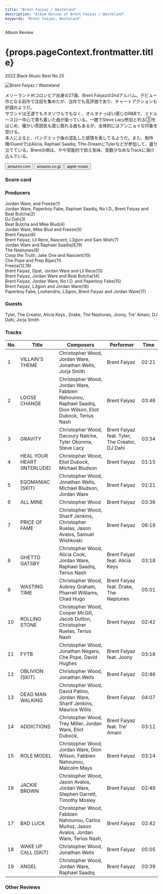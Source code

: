 ```yaml
---
title: "Brent Faiyaz / Wasteland"
description: "Album Review of Brent Faiyaz / Wasteland"
keywords: "Brent Faiyaz, Wasteland"
---
```






<p className="largeP">Album Review</p>
<h1 className="h1--no--margin">{props.pageContext.frontmatter.title}</h1>
<p className="largeP">
  <Link to="/best50/2022/">2022 Black Music Best No.25</Link>
</p>

<Row  className="image-card-group">
	<Column colMd={3} colLg={4} noGutterMdLeft="">
       <ImageCard>

![Brent Faiyaz / Wasteland](../../images/cd/brentfaiyaz1L.jpg)

</ImageCard>
	</Column>
	<Column colMd={8} colLg={8} noGutterMdLeft="">
		<p>
			メリーランド州コロンビア出身の27歳、Brent Faiyazの2ndアルバム。デビュー作となる前作で注目を集めたが、当作でも高評価であり、チャートアクションも好調のようだ。
			<br/>サウンドは王道でもネオソウルでもなく、オルタナっぽい感じのR&Bで、ミドル〰スロー中心で落ち着いた曲が揃っている。一聴でSteve Lacy参加と判る③をはじめ、暖かい雰囲気も感じ取れる曲もあるが、全体的にはアンニョイな印象を受ける。
			<br/>本人によると、パンデミック後の混乱した感情を表してるようだ。また、制作陣/GuestではAlicia, Raphael Saadiq, THe-DreamにTylerなどが参加して、盛り立てている。Brentの唄は、やや官能的で抑え気味、音数少なめなTrackに溶け込んでいる。
		</p>
		<div>
		  <Button className="button-right-mergin"  href="https://amzn.to/3ohkx83" renderIcon={ArrowUpRight} size='sm' kind='primary'>
  	    amazon.com
  	  </Button>
  	  <Button className="button-right-mergin"  href="https://amzn.to/3my9rv3" renderIcon={ArrowUpRight} size='sm' kind='secondary'>
  	    amazon.co.jp
  	  </Button>
			<Button className="button-right-mergin"  href="https://amzn.to/3my9rv3" renderIcon={ArrowUpRight} size='sm' kind='tertiary'>
  	    apple music
  	  </Button>
			<AdvJS2/>
		</div>
	</Column>
</Row>
<Row >
	<Column colMd={4} colLg={4} noGutterMdLeft="">
		<div>
		  <h3>Score card</h3>
			<SliderJS1 value="5" />
		  <SliderJS2 value="1" />
			<SliderJS3 value="1" />
		  <SliderJS4 value="8" />
		</div>
	</Column>
	<Column colMd={8} colLg={8} noGutterMdLeft="">
		<div>
			<h3>Producers</h3>
			<p>
				Jordan Ware, and Freeze(1)
				<br/>Jordan Ware, Paperboy Fabe, Raphael Saadiq, No I.D., Brent Faiyaz and Beat Butcha(2)
				<br/>DJ Dah(3)
				<br/>Beat Butcha and Mike Blud(4)
				<br/>Jordan Ware, Mike Blud and Freeze(5)
				<br/>Brent Faiyaz(6)
				<br/>Brent Faiyaz, Lil Rece, Nascent, L3gion and Sam Wish(7)
				<br/>Jordan Ware and Raphael Saadiq(8,19)
				<br/>The Neptunes(9)
				<br/>Coop the Truth, Jake One and Nascent(10)
				<br/>Che Pope and Prep Bijan(11)
				<br/>Freeza(12,18)
				<br/>Brent Faiyaz, Dpat, Jordan Ware and Lil Rece(13)
				<br/>Brent Faiyaz, Jordan Ware and Beat Butcha(14)
				<br/>Brent Faiyaz, Jordan Ware, No I.D. and Paperboy Fabe(15)
				<br/>Brent Faiyaz, L3gion and Jordan Ware(16)
				<br/>Paperboy Fabe, Loshendrix, L3gion, Brent Faiyaz and Jordan Ware(17)
			</p>
			<h3>Guests</h3>
			<p>
				Tyler, The Creator, Alicia Keys , Drake, The Neptunes, Joony, Tre' Amani, DJ Dahi, Jorja Smith
			</p>
		</div>
	</Column>
</Row>

<h3>Tracks</h3>

| No. | Title                       | Composers                                                                                               | Performer                                      | Time  |
| --- | --------------------------- | ------------------------------------------------------------------------------------------------------- | ---------------------------------------------- | ----- |
| 1   | VILLAIN'S THEME             | Christopher Wood, Jordan Ware, Jonathan Wells, Jorja Smith                                              | Brent Faiyaz                                   | 02:21 |
| 2   | LOOSE CHANGE                | Christopher Wood, Jordan Ware, Fabbien Nahounou, Raphael Saadiq, Dion Wilson, Eliot Dubock, Terius Nash | Brent Faiyaz                                   | 03:46 |
| 3   | GRAVITY                     | Christopher Wood, Dacoury Natche, Tyler Okonma, Steve Lacy                                              | Brent Faiyaz feat. Tyler, The Creator, DJ Dahi | 03:34 |
| 4   | HEAL YOUR HEART (INTERLUDE) | Christopher Wood, Eliot Dubock, Michael Bludson                                                         | Brent Faiyaz                                   | 01:15 |
| 5   | EGOMANIAC (SKIT)            | Christopher Wood, Jonathan Wells, Michael Bludson, Jordan Ware                                          | Brent Faiyaz                                   | 01:21 |
| 6   | ALL MINE                    | Christopher Wood                                                                                        | Brent Faiyaz                                   | 03:36 |
| 7   | PRICE OF FAME               | Christopher Wood, Sharif Jenkins, Christopher Ruelas, Jason Avalos, Samuel Wishkoski                    | Brent Faiyaz                                   | 06:19 |
| 8   | GHETTO GATSBY               | Christopher Wood, Alicia Cook, Jordan Ware, Raphael Saadiq, Terius Nash                                 | Brent Faiyaz feat. Alicia Keys                 | 03:18 |
| 9   | WASTING TIME                | Christopher Wood, Aubrey Graham, Pharrell Williams, Chad Hugo                                           | Brent Faiyaz feat. Drake, The Neptunes         | 05:01 |
| 10  | ROLLING STONE               | Christopher Wood, Cooper McGill, Jacob Dutton, Christopher Ruelas, Terius Nash                          | Brent Faiyaz                                   | 02:42 |
| 11  | FYTB                        | Christopher Wood, Jonathan Negero, Che Pope, David Hughes                                               | Brent Faiyaz feat. Joony                       | 03:18 |
| 12  | OBLIVION (SKIT)             | Christopher Wood, Jonathan Wells                                                                        | Brent Faiyaz                                   | 02:46 |
| 13  | DEAD MAN WALKING            | Christopher Wood, David Patino, Jordan Ware, Sharif Jenkins, Maurice Willis                             | Brent Faiyaz                                   | 04:07 |
| 14  | ADDICTIONS                  | Christopher Wood, Trey Miller, Jordan Ware, Eliot Dubock,                                               | Brent Faiyaz feat. Tre' Amani                  | 03:12 |
| 15  | ROLE MODEL                  | Christopher Wood, Jordan Ware, Dion Wilson, Fabbien Nahounou, Malcolm Mays                              | Brent Faiyaz                                   | 03:14 |
| 16  | JACKIE BROWN                | Christopher Wood, Jason Avalos, Jordan Ware, Stephen Garrett, Timothy Mosley                            | Brent Faiyaz                                   | 02:49 |
| 17  | BAD LUCK                    | Christopher Wood, Fabbien Nahounou, Carlos Muñoz, Jason Avalos, Jordan Ware, Terius Nash,               | Brent Faiyaz                                   | 02:42 |
| 18  | WAKE UP CALL (SKIT)         | Christopher Wood, Jonathan Wells                                                                        | Brent Faiyaz                                   | 05:05 |
| 19  | ANGEL                       | Christopher Wood, Jordan Ware, Raphael Saadiq                                                           | Brent Faiyaz                                   | 03:39 |

<h3>Other Reviews</h3>

<Row>
  <Column colMd={3} colLg={3} noGutterMdLeft>
    <Review1 />
  </Column>
</Row>

<AdvJS3 />

